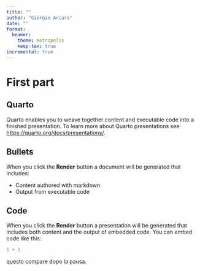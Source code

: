 ```yaml
---
title: ""
author: "Giorgio Arcara"
date: ""
format:
  beamer:
    theme: metropolis
    keep-tex: true
incremental: true
---
```


```{=latex}
\title{Introduzione}
\author{Giorgio Arcara,\\ Università di Padova \\ IRCCS San Camillo, Venezia}

\titlegraphic{

 \vspace*{7cm}
\includegraphics[scale=0.15]{Figures/LogoSanCamilloIRCCS_Unipd_alpha.png}
\hfill \includegraphics[scale=0.15]{Figures/CC_license_3_0.png}
}
\date{\today}
\maketitle
```

# First part

## Quarto

Quarto enables you to weave together content and executable code into a finished presentation. To learn more about Quarto presentations see <https://quarto.org/docs/presentations/>.

## Bullets

When you click the **Render** button a document will be generated that includes:

-   Content authored with markdown
-   Output from executable code

## Code

When you click the **Render** button a presentation will be generated that includes both content and the output of embedded code. You can embed code like this:

```r
1 + 1
```

\pause

questo compare dopo la pausa.

##
```{=latex}
\frametitle{Prova di Latex}
puro codice Latex qui
\vfill
eccoci qui

```
